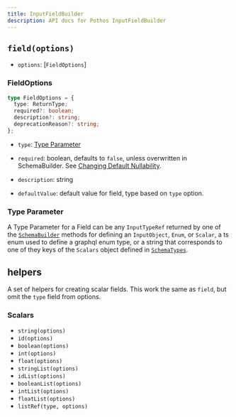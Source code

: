 ```yaml
---
title: InputFieldBuilder
description: API docs for Pothos InputFieldBuilder
---
```


## `field(options)`

- `options`: \[`FieldOptions`\]

### FieldOptions

```typescript
type FieldOptions = {
  type: ReturnType;
  required?: boolean;
  description?: string;
  deprecationReason?: string;
};
```

- `type`: [Type Parameter](./input-field-builder#type-parameter)
- `required`: boolean, defaults to `false`, unless overwritten in SchemaBuilder. See
  [Changing Default Nullability](../guide/changing-default-nullability).

- `description`: string
- `defaultValue`: default value for field, type based on `type` option.

### Type Parameter

A Type Parameter for a Field can be any `InputTypeRef` returned by one of the
[`SchemaBuilder`](./schema-builder) methods for defining an `InputObject`, `Enum`, or `Scalar`, a ts
enum used to define a graphql enum type, or a string that corresponds to one of they keys of the
`Scalars` object defined in [`SchemaTypes`](./schema-builder#schematypes).

## helpers

A set of helpers for creating scalar fields. This work the same as `field`, but omit the `type`
field from options.

### Scalars

- `string(options)`
- `id(options)`
- `boolean(options)`
- `int(options)`
- `float(options)`
- `stringList(options)`
- `idList(options)`
- `booleanList(options)`
- `intList(options)`
- `floatList(options)`
- `listRef(type, options)`
